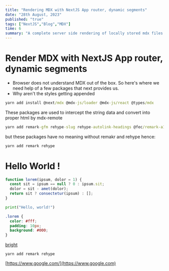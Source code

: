 ```yaml
---
title: "Rendering MDX with NextJS App router, dynamic segments"
date: "28th August, 2023"
published: "true"
tags: ["NextJS","Blog","MDX"]
time: 6
summary: "A complete server side rendering of locally stored mdx files using next-remote-mdx/rsc along with syntax highlighting (also server side)"
---
```


# Render MDX with NextJS App router, dynamic segments

- Browser does not understand MDX out of the box. So here's where we need help of a few packages that next provides us.
- Why aren't the styles getting appended

```cmd
yarn add install @next/mdx @mdx-js/loader @mdx-js/react @types/mdx
```

These packages are used to intercept the string data and convert into proper html by mdx-remote

```cmd
yarn add remark-gfm rehype-slug rehype-autolink-headings @fec/remark-a11y-emoji remark-toc
```

but these packages have no meaning without remakr and rehype hence:

```cmd
yarn add remark rehype
```

# Hello World !

```js
function lorem(ipsum, dolor = 1) {
  const sit = ipsum == null ? 0 : ipsum.sit;
  dolor = sit - amet(dolor);
  return sit ? consectetur(ipsum) : [];
}
```

```hello.py
print("Hello, world!")
```

```styles.css
.lorem {
  color: #fff;
  padding: 10px;
  background: #000;
}
```

[bright](https://www.google.com/)

```
yarn add remark rehype
```


[https://www.google.com/](https://www.google.com)
